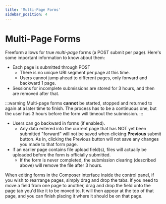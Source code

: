 ```yaml
---
title: 'Multi-Page Forms'
sidebar_position: 4
---
```




# Multi-Page Forms

<Photo img={MultipagePhoto} alt="Form Builder - Multi-page" />
<Photo img={MultipageTemplatesPhoto} alt="Form" />

Freeform allows for true _multi-page_ forms (a POST submit per page). Here's some important information to know about them:

- Each page is submitted through POST
  - There is no unique URI segment per page at this time.
  - Users cannot jump ahead to different pages, only forward and backward 1 page.
- Sessions for incomplete submissions are stored for 3 hours, and then are removed after that.

:::warning
Multi-page forms **cannot** be started, stopped and returned to again at a later time to finish. The process has to be a continuous one, but the user has 3 hours before the form will timeout the submission.
:::

- Users can go backward in forms (if enabled).
  - Any data entered into the current page that has NOT yet been submitted "forward" will not be saved when clicking **Previous** submit button. As in, clicking the Previous button will not save any changes you made to that form page.
- If an earlier page contains file upload field(s), files will actually be uploaded before the form is officially submitted.
  - If the form is never completed, the submission clearing (described above) will remove the file after 3 hours.

When editing forms in the Composer interface inside the control panel, if you wish to rearrange pages, simply drag and drop the tabs. If you need to move a field from one page to another, drag and drop the field onto the page tab you'd like it to be moved to. It will then appear at the top of that page, and you can finish placing it where it should be on that page.<Badge type="feature" text="2.1.0+" />
